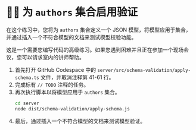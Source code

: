 # 🦸‍♀️ 为 `authors` 集合启用验证

在这个练习中，您将为 `authors` 集合定义一个 JSON 模型，将模型应用于集合，并通过插入一个不符合模型的文档来测试模型校验功能。

这是一个需要您编写代码的高级练习。如果您遇到困难并且正在参加一个现场会议，您可以请求室内的讲师帮助。

1. 首先打开 GitHub Codespace 中的 `server/src/schema-validation/apply-schema.ts` 文件，并取消注释第 41-61 行。
1. 完成标有 `// TODO` 注释的任务。
1. 再次执行脚本以将模型应用于 `authors` 集合。
    ```bash
    cd server
    node dist/schema-validation/apply-schema.js 
    ```
1. 最后，通过插入一个不符合模型的文档来测试模型验证。